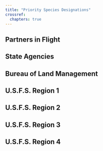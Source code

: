 ```yaml
---
title: "Priority Species Designations"
crossref:
  chapters: true
---
```


## Partners in Flight 

## State Agencies 

## Bureau of Land Management 

## U.S.F.S. Region 1 

## U.S.F.S. Region 2

## U.S.F.S. Region 3

## U.S.F.S. Region 4